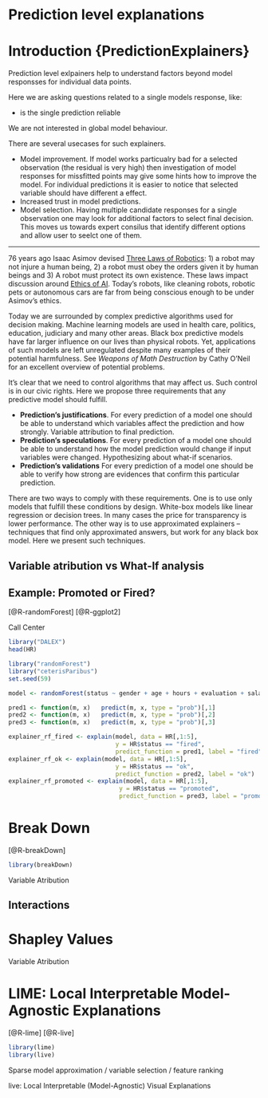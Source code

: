 # Prediction level explanations {-}

# Introduction {PredictionExplainers}

Prediction level exlpainers help to understand factors beyond model responsses for individual data points.

Here we are asking questions related to a single models response, like:

- is the single prediction reliable


We are not interested in global model behaviour.

There are several usecases for such explainers. 

* Model improvement. If model works particualry bad for a selected observation (the residual is very high) then investigation of model responses for missfitted points may give some hints how to improve the model. For individual predictions it is easier to notice that selected variable should have different a effect.
* Increased trust in model predictions. 
* Model selection. Having multiple candidate responses for a single observation one may look for additional factors to select final decision. This moves us towards expert consilus that identify different options and allow user to seelct one of them. 


---






76 years ago Isaac Asimov devised [Three Laws of Robotics](https://en.wikipedia.org/wiki/Three_Laws_of_Robotics): 1) a robot may not injure a human being, 2) a robot must obey the orders given it by human beings and 3) A robot must protect its own existence. These laws impact discussion around [Ethics of AI](https://en.wikipedia.org/wiki/Ethics_of_artificial_intelligence). Today’s robots, like cleaning robots, robotic pets or autonomous cars are far from being conscious enough to be under Asimov’s ethics.

Today we are surrounded by complex predictive algorithms used for decision making. Machine learning models are used in health care, politics, education, judiciary and many other areas. Black box predictive models have far larger influence on our lives than physical robots. Yet, applications of such models are left unregulated despite many examples of their potential harmfulness. See *Weapons of Math Destruction* by Cathy O'Neil for an excellent overview of potential problems.

It's clear that we need to control algorithms that may affect us. Such control is in our civic rights. Here we propose three requirements that any predictive model should fulfill.

-	**Prediction's justifications**. For every prediction of a model one should be able to understand which variables affect the prediction and how strongly. Variable attribution to final prediction.
-	**Prediction's speculations**. For every prediction of a model one should be able to understand how the model prediction would change if input variables were changed. Hypothesizing about what-if scenarios.
-	**Prediction's validations** For every prediction of a model one should be able to verify how strong are evidences that confirm this particular prediction.

There are two ways to comply with these requirements. 
One is to use only models that fulfill these conditions by design. White-box models like linear regression or decision trees. In many cases the price for transparency is lower performance. 
The other way is to use approximated explainers – techniques that find only approximated answers, but work for any black box model. Here we present such techniques.




## Variable atribution vs What-If analysis

## Example: Promoted or Fired?

[@R-randomForest]
[@R-ggplot2]

Call Center

```r
library("DALEX")
head(HR)
```

```r
library("randomForest")
library("ceterisParibus")
set.seed(59)

model <- randomForest(status ~ gender + age + hours + evaluation + salary, data = HR)
```

```r
pred1 <- function(m, x)   predict(m, x, type = "prob")[,1]
pred2 <- function(m, x)   predict(m, x, type = "prob")[,2]
pred3 <- function(m, x)   predict(m, x, type = "prob")[,3]

explainer_rf_fired <- explain(model, data = HR[,1:5], 
                              y = HR$status == "fired", 
                              predict_function = pred1, label = "fired")
explainer_rf_ok <- explain(model, data = HR[,1:5], 
                              y = HR$status == "ok", 
                              predict_function = pred2, label = "ok")
explainer_rf_promoted <- explain(model, data = HR[,1:5], 
                               y = HR$status == "promoted", 
                               predict_function = pred3, label = "promoted")
```





# Break Down

[@R-breakDown]

```r
library(breakDown)
```

Variable Atribution

## Interactions

# Shapley Values

Variable Atribution


# LIME: Local Interpretable Model-Agnostic Explanations

[@R-lime]
[@R-live]

```r
library(lime)
library(live)
```

Sparse model approximation / variable selection / feature ranking

live: Local Interpretable (Model-Agnostic) Visual Explanations 

